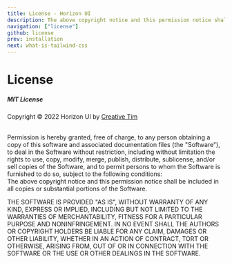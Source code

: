 ```yaml
---
title: License - Horizon UI
description: The above copyright notice and this permission notice shall be included in all copies or substantial portions of the Software when using Horizon UI.
navigation: ["license"]
github: license
prev: installation
next: what-is-tailwind-css
---
```


# License

##### MIT License

Copyright © 2022 Horizon UI by [Creative Tim](https://www.creative-tim.com?ref=horizon-ui.com)

<br />
Permission is hereby granted, free of charge, to any person obtaining a copy of this
software and associated documentation files (the "Software"), to deal in the Software
without restriction, including without limitation the rights to use, copy, modify,
merge, publish, distribute, sublicense, and/or sell copies of the Software, and to
permit persons to whom the Software is furnished to do so, subject to the following
conditions:
<br />
The above copyright notice and this permission notice shall be included in all copies
or substantial portions of the Software.
<br />

THE SOFTWARE IS PROVIDED "AS IS", WITHOUT WARRANTY OF ANY KIND, EXPRESS OR IMPLIED, INCLUDING BUT NOT LIMITED TO THE WARRANTIES OF MERCHANTABILITY, FITNESS FOR A PARTICULAR PURPOSE AND NONINFRINGEMENT. IN NO EVENT SHALL THE AUTHORS OR COPYRIGHT HOLDERS BE LIABLE FOR ANY CLAIM, DAMAGES OR OTHER LIABILITY, WHETHER IN AN ACTION OF CONTRACT, TORT OR OTHERWISE, ARISING FROM, OUT OF OR IN CONNECTION WITH THE SOFTWARE OR THE USE OR OTHER DEALINGS IN THE SOFTWARE.
